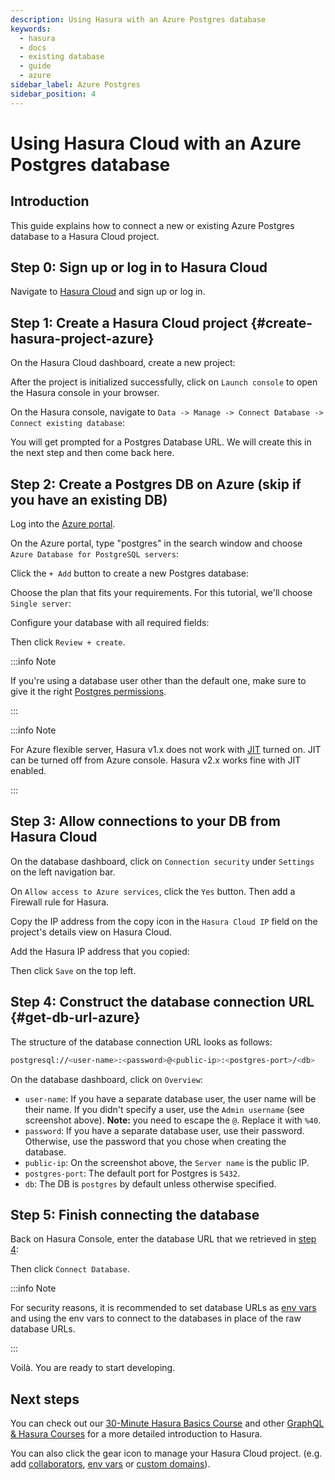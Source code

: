 ```yaml
---
description: Using Hasura with an Azure Postgres database
keywords:
  - hasura
  - docs
  - existing database
  - guide
  - azure
sidebar_label: Azure Postgres
sidebar_position: 4
---
```



# Using Hasura Cloud with an Azure Postgres database

## Introduction

This guide explains how to connect a new or existing Azure Postgres
database to a Hasura Cloud project.

## Step 0: Sign up or log in to Hasura Cloud

Navigate to [Hasura Cloud](https://cloud.hasura.io/signup/?pg=docs&plcmt=body&cta=navigate-to-hasura-cloud&tech=default)
and sign up or log in.

## Step 1: Create a Hasura Cloud project {#create-hasura-project-azure}

On the Hasura Cloud dashboard, create a new project:

<Thumbnail
  src='/img/graphql/cloud/cloud-dbs/create-hasura-cloud-project.png'
  alt='Create Hasura Cloud project'
  width='1000px'
/>

After the project is initialized successfully, click on `Launch console`
to open the Hasura console in your browser.

On the Hasura console, navigate to
`Data -> Manage -> Connect Database -> Connect existing database`:

You will get prompted for a Postgres Database URL. We will create this
in the next step and then come back here.

<Thumbnail
  src='/img/graphql/cloud/cloud-dbs/existing-db-setup.png'
  alt='Hasura Cloud database setup'
  width='700px'
/>

## Step 2: Create a Postgres DB on Azure (skip if you have an existing DB)

Log into the [Azure portal](https://portal.azure.com).

On the Azure portal, type "postgres" in the search window and choose
`Azure Database for PostgreSQL servers`:

<Thumbnail
  src='/img/graphql/cloud/cloud-dbs/azure/select-postgres-db.png'
  alt='Select Postgres database on Azure'
/>

Click the `+ Add` button to create a new Postgres database:

<Thumbnail
  src='/img/graphql/cloud/cloud-dbs/azure/add-postgres-db.png'
  alt='Add Postgres database on Azure'
/>

Choose the plan that fits your requirements. For this tutorial, we'll
choose `Single server`:

<Thumbnail
  src='/img/graphql/cloud/cloud-dbs/azure/pg-single-server.png'
  alt='Select single server on Azure'
  width='600px'
/>

Configure your database with all required fields:

<Thumbnail
  src='/img/graphql/cloud/cloud-dbs/azure/configure-db.png'
  alt='Configure database on Azure'
  width='600px'
/>

Then click `Review + create`.

:::info Note

If you're using a database user other than the default one, make sure to
give it the right [Postgres permissions](/graphql/cloud/getting-started/postgres-permissions.mdx#cloud-postgres-permissions).

:::

:::info Note

For Azure flexible server, Hasura v1.x does not work with
[JIT](https://www.postgresql.org/docs/11/runtime-config-query.html#GUC-JIT)
turned on. JIT can be turned off from Azure console. Hasura v2.x works
fine with JIT enabled.

:::

## Step 3: Allow connections to your DB from Hasura Cloud

On the database dashboard, click on `Connection security` under
`Settings` on the left navigation bar.

On `Allow access to Azure services`, click the `Yes` button. Then add a
Firewall rule for Hasura.

Copy the IP address from the copy icon in the `Hasura Cloud IP` field on
the project's details view on Hasura Cloud.

<Thumbnail
  src='/img/graphql/cloud/projects/hasura-cloud-ip.png'
  alt='Hasura Cloud IP field'
/>

Add the Hasura IP address that you copied:

<Thumbnail
  src='/img/graphql/cloud/cloud-dbs/azure/add-hasura-ip.png'
  alt='Add Hasura IP on Azure'
/>

Then click `Save` on the top left.

## Step 4: Construct the database connection URL {#get-db-url-azure}

The structure of the database connection URL looks as follows:

```bash
postgresql://<user-name>:<password>@<public-ip>:<postgres-port>/<db>
```

On the database dashboard, click on `Overview`:

<Thumbnail
  src='/img/graphql/cloud/cloud-dbs/azure/get-database-connection-string.png'
  alt='Construct the database connection string for Azure'
/>

- `user-name`: If you have a separate database user, the user name
  will be their name. If you didn't specify a user, use the
  `Admin username` (see screenshot above). **Note:** you need to
  escape the `@`. Replace it with `%40`.
- `password`: If you have a separate database user, use their
  password. Otherwise, use the password that you chose when creating
  the database.
- `public-ip`: On the screenshot above, the `Server name` is the
  public IP.
- `postgres-port`: The default port for Postgres is `5432`.
- `db`: The DB is `postgres` by default unless otherwise specified.

## Step 5: Finish connecting the database

Back on Hasura Console, enter the database URL that we retrieved in
[step 4](#get-db-url-azure):

<Thumbnail
  src='/img/graphql/cloud/cloud-dbs/azure/azure-complete.png'
  alt='Database setup'
  width='600px'
/>

Then click `Connect Database`.

:::info Note

For security reasons, it is recommended to set database URLs as
[env vars](/graphql/cloud/projects/env-vars.mdx#manage-project-env-vars) and using the env vars to connect
to the databases in place of the raw database URLs.

:::

Voilà. You are ready to start developing.

<Thumbnail
  src='/img/graphql/cloud/cloud-dbs/hasura-console.png'
  alt='Hasura console'
/>

## Next steps

You can check out our [30-Minute Hasura Basics
Course](https://hasura.io/learn/graphql/hasura/introduction/) and other
[GraphQL & Hasura Courses](https://hasura.io/learn/) for a more detailed
introduction to Hasura.

You can also click the gear icon to manage your Hasura Cloud project.
(e.g. add [collaborators](/graphql/cloud/projects/collaborators.mdx#manage-project-collaborators),
[env vars](/graphql/cloud/projects/env-vars.mdx#manage-project-env-vars) or
[custom domains](/graphql/cloud/projects/domains.mdx#manage-project-domains)).

<Thumbnail
  src='/img/graphql/cloud/getting-started/project-manage.png'
  alt='Project actions'
  width='860px'
/>
